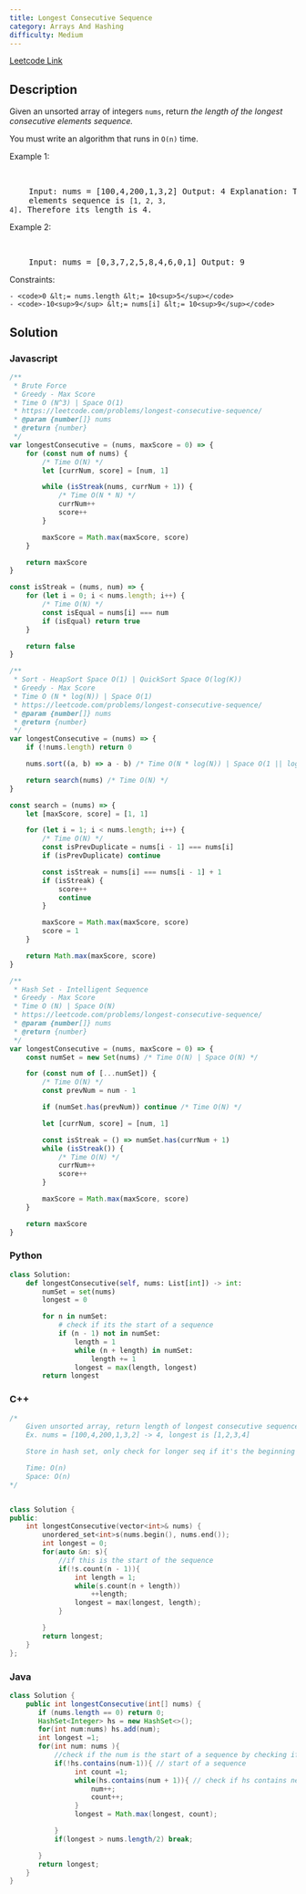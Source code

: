 ```yaml
---
title: Longest Consecutive Sequence
category: Arrays And Hashing
difficulty: Medium
---
```


<Callout>

[Leetcode Link](https://leetcode.com/problems/longest-consecutive-sequence)

</Callout>

## Description

Given an unsorted array of integers <code>nums</code>, return _the length of the longest consecutive elements sequence._

You must write an algorithm that runs in <code>O(n)</code> time.

Example 1:

<br />

<pre className="overflow-x-auto">
	Input: nums = [100,4,200,1,3,2] Output: 4 Explanation: The longest consecutive
	elements sequence is <code>[1, 2, 3, 4]</code>. Therefore its length is 4.
</pre>

Example 2:

<br />

<pre className="overflow-x-auto">
	Input: nums = [0,3,7,2,5,8,4,6,0,1] Output: 9
</pre>

Constraints:

    - <code>0 &lt;= nums.length &lt;= 10<sup>5</sup></code>
    - <code>-10<sup>9</sup> &lt;= nums[i] &lt;= 10<sup>9</sup></code>

## Solution

### Javascript

```javascript
/**
 * Brute Force
 * Greedy - Max Score
 * Time O (N^3) | Space O(1)
 * https://leetcode.com/problems/longest-consecutive-sequence/
 * @param {number[]} nums
 * @return {number}
 */
var longestConsecutive = (nums, maxScore = 0) => {
	for (const num of nums) {
		/* Time O(N) */
		let [currNum, score] = [num, 1]

		while (isStreak(nums, currNum + 1)) {
			/* Time O(N * N) */
			currNum++
			score++
		}

		maxScore = Math.max(maxScore, score)
	}

	return maxScore
}

const isStreak = (nums, num) => {
	for (let i = 0; i < nums.length; i++) {
		/* Time O(N) */
		const isEqual = nums[i] === num
		if (isEqual) return true
	}

	return false
}

/**
 * Sort - HeapSort Space O(1) | QuickSort Space O(log(K))
 * Greedy - Max Score
 * Time O (N * log(N)) | Space O(1)
 * https://leetcode.com/problems/longest-consecutive-sequence/
 * @param {number[]} nums
 * @return {number}
 */
var longestConsecutive = (nums) => {
	if (!nums.length) return 0

	nums.sort((a, b) => a - b) /* Time O(N * log(N)) | Space O(1 || log(N)) */

	return search(nums) /* Time O(N) */
}

const search = (nums) => {
	let [maxScore, score] = [1, 1]

	for (let i = 1; i < nums.length; i++) {
		/* Time O(N) */
		const isPrevDuplicate = nums[i - 1] === nums[i]
		if (isPrevDuplicate) continue

		const isStreak = nums[i] === nums[i - 1] + 1
		if (isStreak) {
			score++
			continue
		}

		maxScore = Math.max(maxScore, score)
		score = 1
	}

	return Math.max(maxScore, score)
}

/**
 * Hash Set - Intelligent Sequence
 * Greedy - Max Score
 * Time O (N) | Space O(N)
 * https://leetcode.com/problems/longest-consecutive-sequence/
 * @param {number[]} nums
 * @return {number}
 */
var longestConsecutive = (nums, maxScore = 0) => {
	const numSet = new Set(nums) /* Time O(N) | Space O(N) */

	for (const num of [...numSet]) {
		/* Time O(N) */
		const prevNum = num - 1

		if (numSet.has(prevNum)) continue /* Time O(N) */

		let [currNum, score] = [num, 1]

		const isStreak = () => numSet.has(currNum + 1)
		while (isStreak()) {
			/* Time O(N) */
			currNum++
			score++
		}

		maxScore = Math.max(maxScore, score)
	}

	return maxScore
}
```

### Python

```python
class Solution:
    def longestConsecutive(self, nums: List[int]) -> int:
        numSet = set(nums)
        longest = 0

        for n in numSet:
            # check if its the start of a sequence
            if (n - 1) not in numSet:
                length = 1
                while (n + length) in numSet:
                    length += 1
                longest = max(length, longest)
        return longest

```

### C++

```cpp
/*
    Given unsorted array, return length of longest consecutive sequence
    Ex. nums = [100,4,200,1,3,2] -> 4, longest is [1,2,3,4]

    Store in hash set, only check for longer seq if it's the beginning

    Time: O(n)
    Space: O(n)
*/


class Solution {
public:
    int longestConsecutive(vector<int>& nums) {
        unordered_set<int>s(nums.begin(), nums.end());
        int longest = 0;
        for(auto &n: s){
            //if this is the start of the sequence
            if(!s.count(n - 1)){
                int length = 1;
                while(s.count(n + length))
                    ++length;
                longest = max(longest, length);
            }

        }
        return longest;
    }
};

```

### Java

```java
class Solution {
    public int longestConsecutive(int[] nums) {
       if (nums.length == 0) return 0;
       HashSet<Integer> hs = new HashSet<>();
       for(int num:nums) hs.add(num);
       int longest =1;
       for(int num: nums ){
           //check if the num is the start of a sequence by checking if left exists
           if(!hs.contains(num-1)){ // start of a sequence
                int count =1;
                while(hs.contains(num + 1)){ // check if hs contains next no.
                    num++;
                    count++;
                }
                longest = Math.max(longest, count);

           }
           if(longest > nums.length/2) break;

       }
       return longest;
    }
}

```
